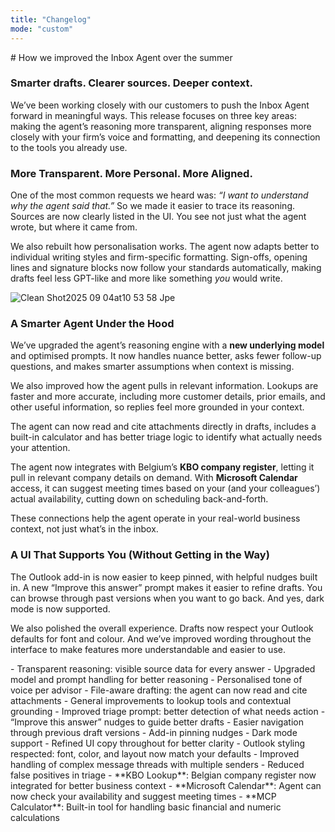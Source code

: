 ```yaml
---
title: "Changelog"
mode: "custom"
---
```


<Update label="09/04/2025" description>
  # How we improved the Inbox Agent over the summer

  ### **Smarter drafts. Clearer sources. Deeper context.**

  We’ve been working closely with our customers to push the Inbox Agent forward in meaningful ways. This release focuses on three key areas: making the agent’s reasoning more transparent, aligning responses more closely with your firm’s voice and formatting, and deepening its connection to the tools you already use.

  ### **More Transparent. More Personal. More Aligned.**

  One of the most common requests we heard was: _“I want to understand why the agent said that.”_ So we made it easier to trace its reasoning. Sources are now clearly listed in the UI. You see not just what the agent wrote, but where it came from.

  We also rebuilt how personalisation works. The agent now adapts better to individual writing styles and firm-specific formatting. Sign-offs, opening lines and signature blocks now follow your standards automatically, making drafts feel less GPT-like and more like something _you_ would write.

  ![Clean Shot2025 09 04at10 53 58 Jpe](/images/CleanShot2025-09-04at10.53.58.jpeg)

  ### **A Smarter Agent Under the Hood**

  We’ve upgraded the agent’s reasoning engine with a **new underlying model** and optimised prompts. It now handles nuance better, asks fewer follow-up questions, and makes smarter assumptions when context is missing.

  We also improved how the agent pulls in relevant information. Lookups are faster and more accurate, including more customer details, prior emails, and other useful information, so replies feel more grounded in your context.

  The agent can now read and cite attachments directly in drafts, includes a built-in calculator and has better triage logic to identify what actually needs your attention.

  The agent now integrates with Belgium’s **KBO company register**, letting it pull in relevant company details on demand. With **Microsoft Calendar** access, it can suggest meeting times based on your (and your colleagues’) actual availability, cutting down on scheduling back-and-forth.

  These connections help the agent operate in your real-world business context, not just what’s in the inbox.

  ### **A UI That Supports You (Without Getting in the Way)**

  The Outlook add-in is now easier to keep pinned, with helpful nudges built in. A new “Improve this answer” prompt makes it easier to refine drafts. You can browse through past versions when you want to go back. And yes, dark mode is now supported.

  We also polished the overall experience. Drafts now respect your Outlook defaults for font and colour. And we’ve improved wording throughout the interface to make features more understandable and easier to use.

  <Accordion title="Improvements">
    - Transparent reasoning: visible source data for every answer
    - Upgraded model and prompt handling for better reasoning
    - Personalised tone of voice per advisor
    - File-aware drafting: the agent can now read and cite attachments
    - General improvements to lookup tools and contextual grounding
    - Improved triage prompt: better detection of what needs action
    - “Improve this answer” nudges to guide better drafts
    - Easier navigation through previous draft versions
    - Add-in pinning nudges
    - Dark mode support
    - Refined UI copy throughout for better clarity
  </Accordion>
  <Accordion title="Fixes">
    - Outlook styling respected: font, color, and layout now match your defaults
    - Improved handling of complex message threads with multiple senders
    - Reduced false positives in triage
  </Accordion>
  <Accordion title="Connections">
    - **KBO Lookup**: Belgian company register now integrated for better business context
    - **Microsoft Calendar**: Agent can now check your availability and suggest meeting times
    - **MCP Calculator**: Built-in tool for handling basic financial and numeric calculations
  </Accordion>
</Update>